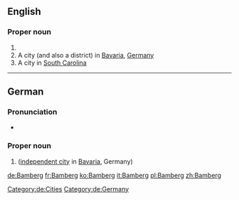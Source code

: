 ==English==
{{wikipedia}}

===Proper noun===
{{en-proper noun}}

# {{surname}}
# A city (and also a district) in [[Bavaria]], [[Germany]]
# A city in [[South Carolina]]

{{topics|en|Cities in Germany|Cities in the United States of America|South Carolina}}

----

==German==
{{wikipedia|lang=de}}

===Pronunciation===
* {{audio|De-Bamberg.ogg|Audio|lang=de}}

===Proper noun===
{{de-proper noun|n}}

# {{l|en|Bamberg}} ([[independent city]] in [[Bavaria]], Germany)

[[Category:de:Cities]]
[[Category:de:Germany]]

[[de:Bamberg]]
[[fr:Bamberg]]
[[ko:Bamberg]]
[[it:Bamberg]]
[[pl:Bamberg]]
[[zh:Bamberg]]